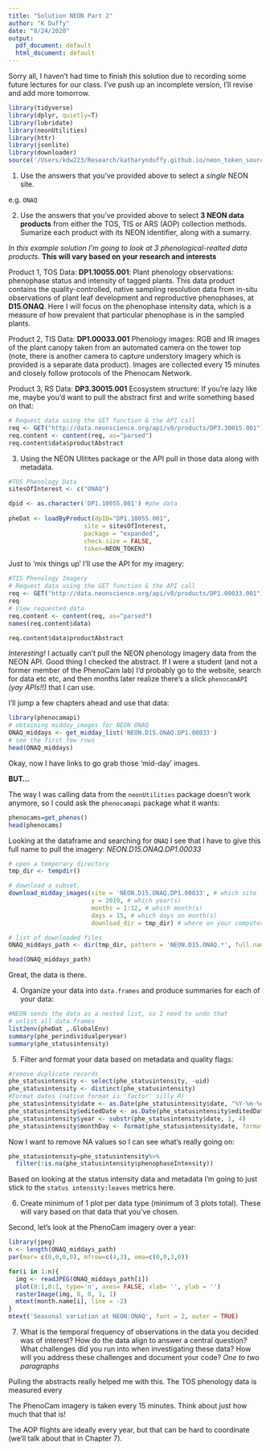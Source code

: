 ```yaml
---
title: "Solution NEON Part 2"
author: "K Duffy"
date: "8/24/2020"
output:
  pdf_document: default
  html_document: default
---
```


Sorry all, I haven't had time to finish this solution due to recording some future lectures for our class.  I've push up an incomplete version, I'll revise and add more tomorrow.


```r
library(tidyverse)
library(dplyr, quietly=T)
library(lubridate)
library(neonUtilities)
library(httr)
library(jsonlite)
library(downloader)
source('/Users/kdw223/Research/katharynduffy.github.io/neon_token_source.R')
```

1.  Use the answers that you've provided above to select a *single* NEON site.

e.g. `ONAQ`



2.  Use the answers that you've provided above to select **3 NEON data products** from either the TOS, TIS or ARS (AOP) collection methods.  Sumarize each product with its NEON identifier, along with a sumarry.

*In this example solution I'm going to look at 3 phenological-realted data products.* **This will vary based on your research and interests**


Product 1, TOS Data: **DP1.10055.001**: Plant phenology observations: phenophase status and intensity of tagged plants. This data product contains the quality-controlled, native sampling resolution data from in-situ observations of plant leaf development and reproductive phenophases, at **D15.ONAQ**.  Here I will focus on the phenophase intensity data, which is a measure of how prevalent that particular phenophase is in the sampled plants.

Product 2, TIS Data: **DP1.00033.001** Phenology images: RGB and IR images of the plant canopy taken from an automated camera on the tower top (note, there is another camera to capture understory imagery which is provided is a separate data product). Images are collected every 15 minutes and closely follow protocols of the Phenocam Network.

Product 3, RS Data: **DP3.30015.001** Ecosystem structure: If you're lazy like me, maybe you'd want to pull the abstract first and write something based on that:
```r
# Request data using the GET function & the API call
req <- GET("http://data.neonscience.org/api/v0/products/DP3.30015.001")
req.content <- content(req, as="parsed")
req.content$data$productAbstract
```
3.  Using the NEON Ulitites package or the API pull in those data along with metadata.
```r
#TOS Phenology Data
sitesOfInterest <- c("ONAQ")

dpid <- as.character('DP1.10055.001') #phe data
 
pheDat <- loadByProduct(dpID="DP1.10055.001",
                     site = sitesOfInterest,
                     package = "expanded",
                     check.size = FALSE, 
                     token=NEON_TOKEN)

```

Just to 'mix things up' I'll use the API for my imagery:
```r
#TIS Phenology Imagery
# Request data using the GET function & the API call
req <- GET("http://data.neonscience.org/api/v0/products/DP1.00033.001")
req
# View requested data
req.content <- content(req, as="parsed")
names(req.content$data)

```

```r
req.content$data$productAbstract
```

*Interesting!* I actually can't pull the NEON phenology imagery data from the NEON API.  Good thing I checked the abstract.  If I were a student (and not a former member of the PhenoCam lab) I'd probably go to the website, search for data etc etc, and then months later realize there's a slick `phenocamAPI` *(yay APIs!!)* that I can use.

I'll jump a few chapters ahead and use that data:

```r
library(phenocamapi)
# obtaining midday_images for NEON ONAQ
ONAQ_middays <- get_midday_list('NEON.D15.ONAQ.DP1.00033')
# see the first few rows
head(ONAQ_middays)
```

Okay, now I have links to go grab those 'mid-day' images.  

**BUT...**

The way I was calling data from the `neonUtilities` package doesn't work anymore, so I could ask the `phenocamapi` package what it wants:

```r
phenocams=get_phenos()
head(phenocams)
```

Looking at the dataframe and searching for `ONAQ` I see that I have to give this full name to pull the imagery: *NEON.D15.ONAQ.DP1.00033*

```r
# open a temporary directory
tmp_dir <- tempdir()

# download a subset. 
download_midday_images(site = 'NEON.D15.ONAQ.DP1.00033', # which site
                       y = 2019, # which year(s)
                       months = 1:12, # which month(s)
                       days = 15, # which days on month(s)
                       download_dir = tmp_dir) # where on your computer
```

```r
# list of downloaded files
ONAQ_middays_path <- dir(tmp_dir, pattern = 'NEON.D15.ONAQ.*', full.names = TRUE)

head(ONAQ_middays_path)
```

Great, the data is there.

4. Organize your data into `data.frames` and produce summaries for each of your data:

```r
#NEON sends the data as a nested list, so I need to undo that
# unlist all data frames
list2env(pheDat ,.GlobalEnv)
summary(phe_perindividualperyear)
summary(phe_statusintensity)
```


5.  Filter and format your data based on metadata and quality flags:

```r
#remove duplicate records
phe_statusintensity <- select(phe_statusintensity, -uid)
phe_statusintensity <- distinct(phe_statusintensity)
#Format dates (native format is 'factor' silly R)
phe_statusintensity$date <- as.Date(phe_statusintensity$date, "%Y-%m-%d")
phe_statusintensity$editedDate <- as.Date(phe_statusintensity$editedDate, "%Y-%m-%d")
phe_statusintensity$year <- substr(phe_statusintensity$date, 1, 4)
phe_statusintensity$monthDay <- format(phe_statusintensity$date, format="%m-%d")
```

Now I want to remove NA values so I can see what's really going on:

```r
phe_statusintensity=phe_statusintensity%>%
  filter(!is.na(phe_statusintensity$phenophaseIntensity))
```

Based on looking at the status intensity data and metadata I'm going to just stick to the `status intensity:leaves` metrics here.

6.  Create minimum of 1 plot per data type (minimum of 3 plots total).  These will vary based on that data that you've chosen.

Second, let's look at the PhenoCam imagery over a year:

```r
library(jpeg)
n <- length(ONAQ_middays_path)
par(mar= c(0,0,0,0), mfrow=c(4,3), oma=c(0,0,3,0))

for(i in 1:n){
  img <- readJPEG(ONAQ_middays_path[i])
  plot(0:1,0:1, type='n', axes= FALSE, xlab= '', ylab = '')
  rasterImage(img, 0, 0, 1, 1)
  mtext(month.name[i], line = -2)
}
mtext('Seasonal variation at NEON:ONAQ', font = 2, outer = TRUE)
```

7.  What is the temporal frequency of observations in the data you decided was of interest?  How do the data align to answer a central question?  What challenges did you run into when investigating these data? How will you address these challenges and document your code? *One to two paragraphs*

Pulling the abstracts really helped me with this.  The TOS phenology data is measured every

The PhenoCam imagery is taken every 15 minutes.  Think about just how much that that is!

The AOP flights are ideally every year, but that can be hard to coordinate (we'll talk about that in Chapter 7).  
